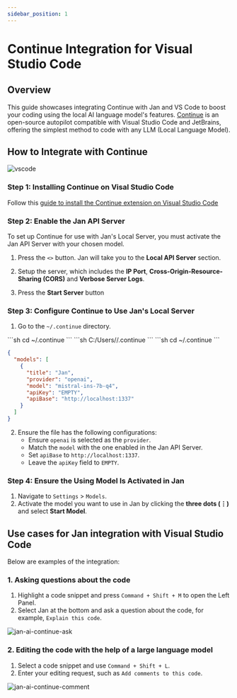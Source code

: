 ```yaml
---
sidebar_position: 1
---
```


# Continue Integration for Visual Studio Code

## Overview

This guide showcases integrating Continue with Jan and VS Code to boost your coding using the local AI language model's features. [Continue](https://continue.dev/docs/intro) is an open-source autopilot compatible with Visual Studio Code and JetBrains, offering the simplest method to code with any LLM (Local Language Model).

## How to Integrate with Continue

<div class="text--center"> 
    <img src={vscode} width={800} alt="vscode" />
</div>

### Step 1: Installing Continue on Visal Studio Code

Follow this [guide to install the Continue extension on Visual Studio Code](https://continue.dev/docs/quickstart)

### Step 2: Enable the Jan API Server

To set up Continue for use with Jan's Local Server, you must activate the Jan API Server with your chosen model.

1. Press the `<>` button. Jan will take you to the **Local API Server** section.

2. Setup the server, which includes the **IP Port**, **Cross-Origin-Resource-Sharing (CORS)** and **Verbose Server Logs**.

3. Press the **Start Server** button

### Step 3: Configure Continue to Use Jan's Local Server
1. Go to the `~/.continue` directory.

<Tabs>
    <TabItem value="mac" label="Mac" default>
    ```sh
    cd ~/.continue
    ```
    </TabItem>
    <TabItem value="windows" label="Windows">
    ```sh
    C:/Users/<your_user_name>/.continue
    ```
    </TabItem>
    <TabItem value="linux" label="Linux">
    ```sh
    cd ~/.continue
    ```
    </TabItem>
</Tabs>

```json title="~/.continue/config.json"
{
  "models": [
    {
      "title": "Jan",
      "provider": "openai",
      "model": "mistral-ins-7b-q4",
      "apiKey": "EMPTY",
      "apiBase": "http://localhost:1337"
    }
  ]
}
```
2. Ensure the file has the following configurations:
    - Ensure `openai` is selected as the `provider`.
    - Match the `model` with the one enabled in the Jan API Server.
    - Set `apiBase` to `http://localhost:1337`.
    - Leave the `apiKey` field to `EMPTY`.

### Step 4: Ensure the Using Model Is Activated in Jan

1. Navigate to `Settings` > `Models`.
2. Activate the model you want to use in Jan by clicking the **three dots (⋮)** and select **Start Model**.

## Use cases for Jan integration with Visual Studio Code
Below are examples of the integration:

### 1. Asking questions about the code

1. Highlight a code snippet and press `Command + Shift + M` to open the Left Panel.
2. Select Jan at the bottom and ask a question about the code, for example, `Explain this code`.

<div class="text--center"> 
    <img src={continue_ask} width={800} alt="jan-ai-continue-ask" />
</div>

 ### 2. Editing the code with the help of a large language model

1. Select a code snippet and use `Command + Shift + L`.
2. Enter your editing request, such as `Add comments to this code`.
 
<div class="text--center"> 
    <img src={continue_comment} width={800} alt="jan-ai-continue-comment" />
</div>